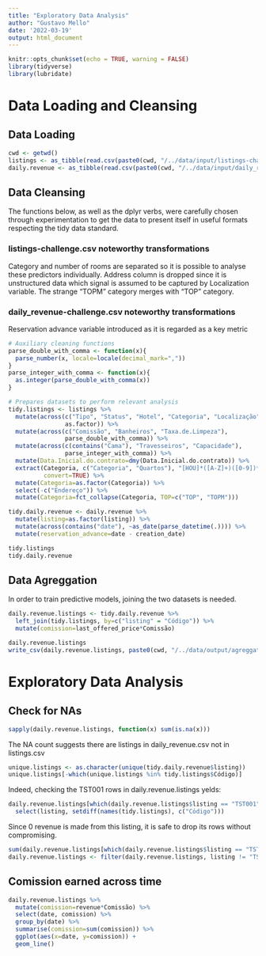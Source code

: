 ```yaml
---
title: "Exploratory Data Analysis"
author: "Gustavo Mello"
date: '2022-03-19'
output: html_document
---
```


```r
knitr::opts_chunk$set(echo = TRUE, warning = FALSE)
library(tidyverse)
library(lubridate)
```

# Data Loading and Cleansing

## Data Loading
```r
cwd <- getwd()
listings <- as_tibble(read.csv(paste0(cwd, "/../data/input/listings-challenge.csv")))
daily.revenue <- as_tibble(read.csv(paste0(cwd, "/../data/input/daily_revenue-challenge.csv")))
```

## Data Cleansing
The functions below, as well as the dplyr verbs, were carefully chosen through experimentation to get the data to present itself in useful formats respecting the tidy data standard.

### listings-challenge.csv noteworthy transformations
Category and number of rooms are separated so it is possible to analyse these predictors individually. Address column is dropped since it is unstructured data which signal is assumed to be captured by Localization variable. The strange "TOPM" category merges with "TOP" category.

### daily_revenue-challenge.csv noteworthy transformations
Reservation advance variable introduced as it is regarded as a key metric

```r
# Auxiliary cleaning functions
parse_double_with_comma <- function(x){
  parse_number(x, locale=locale(decimal_mark=","))
}
parse_integer_with_comma <- function(x){
  as.integer(parse_double_with_comma(x))
}

# Prepares datasets to perform relevant analysis
tidy.listings <- listings %>%
  mutate(across(c("Tipo", "Status", "Hotel", "Categoria", "Localização"),
                as.factor)) %>%
  mutate(across(c("Comissão", "Banheiros", "Taxa.de.Limpeza"),
                parse_double_with_comma)) %>%
  mutate(across(c(contains("Cama"), "Travesseiros", "Capacidade"),
                parse_integer_with_comma)) %>%
  mutate(Data.Inicial.do.contrato=dmy(Data.Inicial.do.contrato)) %>%
  extract(Categoria, c("Categoria", "Quartos"), "[HOU]*([A-Z]+)([0-9])*Q*",
          convert=TRUE) %>%
  mutate(Categoria=as.factor(Categoria)) %>%
  select(-c("Endereço")) %>%
  mutate(Categoria=fct_collapse(Categoria, TOP=c("TOP", "TOPM")))

tidy.daily.revenue <- daily.revenue %>%
  mutate(listing=as.factor(listing)) %>%
  mutate(across(contains("date"), ~as_date(parse_datetime(.)))) %>%
  mutate(reservation_advance=date - creation_date)

tidy.listings
tidy.daily.revenue
```

## Data Agreggation
In order to train predictive models, joining the two datasets is needed.
```r
daily.revenue.listings <- tidy.daily.revenue %>%
  left_join(tidy.listings, by=c("listing" = "Código")) %>%
  mutate(comission=last_offered_price*Comissão)

daily.revenue.listings
write_csv(daily.revenue.listings, paste0(cwd, "/../data/output/agreggated_data.csv"))
```

# Exploratory Data Analysis
## Check for NAs
```r
sapply(daily.revenue.listings, function(x) sum(is.na(x)))
```
The NA count suggests there are listings in daily_revenue.csv not in listings.csv
```r
unique.listings <- as.character(unique(tidy.daily.revenue$listing))
unique.listings[-which(unique.listings %in% tidy.listings$Código)]
```
Indeed, checking the TST001 rows in daily.revenue.listings yelds:
```r
daily.revenue.listings[which(daily.revenue.listings$listing == "TST001"),] %>%
  select(listing, setdiff(names(tidy.listings), c("Código")))
```
Since 0 revenue is made from this listing, it is safe to drop its rows without compromising.
```r
sum(daily.revenue.listings[which(daily.revenue.listings$listing == "TST001"),]$revenue)
daily.revenue.listings <- filter(daily.revenue.listings, listing != "TST001")
```

## Comission earned across time
```r
daily.revenue.listings %>%
  mutate(comission=revenue*Comissão) %>%
  select(date, comission) %>%
  group_by(date) %>%
  summarise(comission=sum(comission)) %>%
  ggplot(aes(x=date, y=comission)) +
  geom_line()
```

